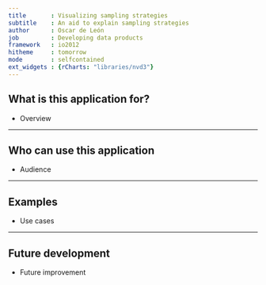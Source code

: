 ```yaml
---
title       : Visualizing sampling strategies
subtitle    : An aid to explain sampling strategies
author      : Oscar de León
job         : Developing data products
framework   : io2012
hitheme     : tomorrow 
mode        : selfcontained
ext_widgets : {rCharts: "libraries/nvd3"}
---
```


## What is this application for?

- Overview


---

## Who can use this application

- Audience


---

## Examples

- Use cases

---

## Future development

- Future improvement
